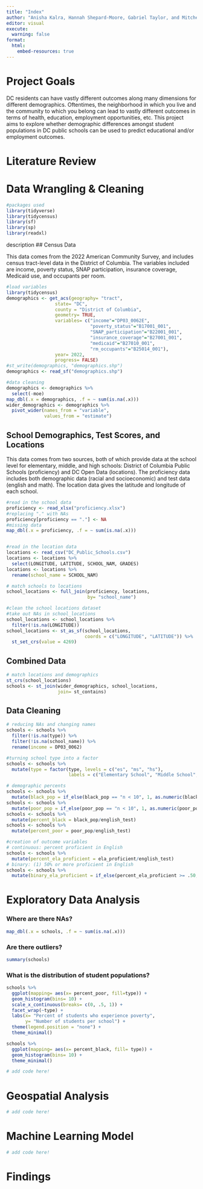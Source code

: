 ```yaml
---
title: "Index"
author: "Anisha Kalra, Hannah Shepard-Moore, Gabriel Taylor, and Mitchell Zupko"
editor: visual
execute:
  warning: false
format:
  html:
    embed-resources: true
---
```


# Project Goals

DC residents can have vastly different outcomes along many dimensions for different demographics. Oftentimes, the neighborhood in which you live and the community to which you belong can lead to vastly different outcomes in terms of health, education, employment opportunities, etc. This project aims to explore whether demographic differences amongst student populations in DC public schools can be used to predict educational and/or employment outcomes.

# Literature Review

# Data Wrangling & Cleaning
```r
#packages used
library(tidyverse)
library(tidycensus)
library(sf)
library(sp)
library(readxl)
```

{description of data and cleaning process}

## Census Data

This data comes from the 2022 American Community Survey, and includes census tract-level data in the District of Columbia. The variables included are income, poverty status, SNAP participation, insurance coverage, Medicaid use, and occupants per room.

```r
#load variables
library(tidycensus)
demographics <- get_acs(geography= "tract",
                  state= "DC",
                  county = "District of Columbia",
                  geometry= TRUE,
                  variables= c("income"="DP03_0062E", 
                               "poverty_status"="B17001_001",
                               "SNAP_participation"="B22001_001",
                               "insurance_coverage"="B27001_001",
                               "medicaid"="B27010_001",
                               "rm_occupants"="B25014_001"),
                  year= 2022,
                  progress= FALSE)
#st_write(demographics, "demographics.shp")
demographics <- read_sf("demographics.shp")

#data cleaning
demographics <- demographics %>%
  select(-moe)
map_dbl(.x = demographics, .f = ~ sum(is.na(.x)))
wider_demographics <- demographics %>%
  pivot_wider(names_from = "variable",
              values_from = "estimate")
```

## School Demographics, Test Scores, and Locations

This data comes from two sources, both of which provide data at the school level for elementary, middle, and high schools: District of Columbia Public Schools (proficiency) and DC Open Data (locations). The proficiency data includes both demographic data (racial and socioeconomic) and test data (english and math). The location data gives the latitude and longitude of each school.

```r
#read in the school data
proficiency <- read_xlsx("proficiency.xlsx")
#replacing "." with NAs
proficiency[proficiency == "."] <- NA
#missing data
map_dbl(.x = proficiency, .f = ~ sum(is.na(.x)))


#read in the location data
locations <- read_csv("DC_Public_Schools.csv")
locations <- locations %>%
  select(LONGITUDE, LATITUDE, SCHOOL_NAM, GRADES)
locations <- locations %>%
  rename(school_name = SCHOOL_NAM)

# match schools to locations
school_locations <- full_join(proficiency, locations,
                              by= "school_name")

#clean the school locations dataset
#take out NAs in school_locations
school_locations <- school_locations %>%
  filter(!is.na(LONGITUDE))
school_locations <- st_as_sf(school_locations,
                             coords = c("LONGITUDE", "LATITUDE")) %>%
  st_set_crs(value = 4269)
```

## Combined Data

```r
# match locations and demographics
st_crs(school_locations)
schools <- st_join(wider_demographics, school_locations,
                   join= st_contains)
```

## Data Cleaning

```r
# reducing NAs and changing names
schools <- schools %>%
  filter(!is.na(type)) %>%
  filter(!is.na(school_name)) %>%
  rename(income = DP03_0062)

#turning school type into a factor
schools <- schools %>%
  mutate(type = factor(type, levels = c("es", "ms", "hs"),
                       labels = c("Elementary School", "Middle School", "High School")))

# demographic percents
schools <- schools %>%
  mutate(black_pop = if_else(black_pop == "n < 10", 1, as.numeric(black_pop))) 
schools <- schools %>%
  mutate(poor_pop = if_else(poor_pop == "n < 10", 1, as.numeric(poor_pop))) 
schools <- schools %>%
  mutate(percent_black = black_pop/english_test)
schools <- schools %>%
  mutate(percent_poor = poor_pop/english_test)

#creation of outcome variables
# continuous: percent proficient in English
schools <- schools %>%
  mutate(percent_ela_proficient = ela_proficient/english_test)
# binary: (1) 50% or more proficient in English
schools <- schools %>%
  mutate(binary_ela_proficient = if_else(percent_ela_proficient >= .50, 1, 0))
```

# Exploratory Data Analysis

### Where are there NAs?

```r
map_dbl(.x = schools, .f = ~ sum(is.na(.x)))
```

### Are there outliers?

```r
summary(schools)
```

### What is the distribution of student populations?

```r
schools %>%
  ggplot(mapping= aes(x= percent_poor, fill=type)) +
  geom_histogram(bins= 10) +
  scale_x_continuous(breaks= c(0, .5, 1)) +
  facet_wrap(~type) +
  labs(x= "Percent of students who experience poverty",
       y= "Number of students per school") +
  theme(legend.position = "none") +
  theme_minimal()

schools %>%
  ggplot(mapping= aes(x= percent_black, fill= type)) +
  geom_histogram(bins= 10) +
  theme_minimal()
```

```R
# add code here!
```

# Geospatial Analysis

```R
# add code here!
```

# Machine Learning Model

```R
# add code here!
```

# Findings
